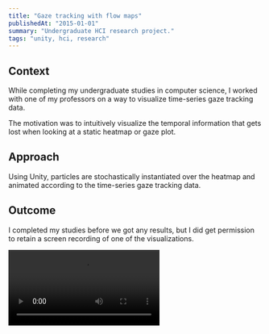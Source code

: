 ```yaml
---
title: "Gaze tracking with flow maps"
publishedAt: "2015-01-01"
summary: "Undergraduate HCI research project."
tags: "unity, hci, research"
---
```


## Context

While completing my undergraduate studies in computer science, I worked with one of my professors on a way to visualize time-series gaze tracking data.

The motivation was to intuitively visualize the temporal information that gets lost when looking at a static heatmap or gaze plot.

## Approach

Using Unity, particles are stochastically instantiated over the heatmap and animated according to the time-series gaze tracking data. 

## Outcome

I completed my studies before we got any results, but I did get permission to retain a screen recording of one of the visualizations.

<Video
  src="https://d36lvgaj76ceb1.cloudfront.net/flow-maps.mp4"
/>
